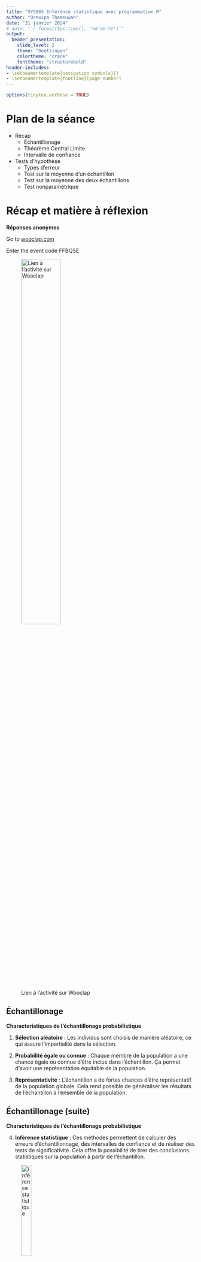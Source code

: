 ```yaml
---
title: "SYS865 Inférence statistique avec programmation R"
author: "Ornwipa Thamsuwan"
date: "31 janvier 2024"
# date: "`r format(Sys.time(), '%d-%m-%Y')`"
output:
  beamer_presentation: 
    slide_level: 2
    theme: "Goettingen"
    colortheme: "crane"
    fonttheme: "structurebold"
header-includes:
- \setbeamertemplate{navigation symbols}{}
- \setbeamertemplate{footline}[page number]
---
```


```r
options(tinytex.verbose = TRUE)
```

# Plan de la séance

- Récap
  - Échantillonage
  - Théorème Central Limite
  - Intervalle de confiance
- Tests d'hypothèse
  - Types d'erreur
  - Test sur la moyenne d'un échantillon
  - Test sur la moyenne des deux échantillons
  - Test nonparamétrique

# Récap et matière à réflexion

**Réponses anonymes**

Go to [wooclap.com](wooclap.com)

Enter the event code FFBQSE

![Lien à l'activité sur Wooclap](Wooclap-31-janvier-2023.png){width=50%, height=50%}

## Échantillonage

**Characteristiques de l'échantillonage probabilistique**

1. **Sélection aléatoire** : Les individus sont choisis de manière aléatoire, ce qui assure l'impartialité dans la sélection.

\pause

2. **Probabilité égale ou connue** : Chaque membre de la population a une chance égale ou connue d'être inclus dans l'échantillon. Ça permet d'avoir une représentation équitable de la population.

\pause

3. **Représentativité** : L'échantillon a de fortes chances d'être représentatif de la population globale. Cela rend possible de généraliser les résultats de l'échantillon à l'ensemble de la population.

## Échantillonage (suite)

**Characteristiques de l'échantillonage probabilistique**

4. **Inférence statistique** : Ces méthodes permettent de calculer des erreurs d'échantillonnage, des intervalles de confiance et de réaliser des tests de significativité. Cela offre la possibilité de tirer des conclusions statistiques sur la population à partir de l'échantillon.

![Inférence statistique](Slide-images\Population-Sample.png){width=25%, height=25%}

## Théorème Central Limite

À mesure que l'échantillon s'agrandit, la distribution de la moyenne de cet échantillon \( \overline{X}_n \) se rapproche d'une distribution normale, indépendamment de la forme de la distribution de la population.

![Théorème Central Limite](Slide-images\clt.jpg){width=70%, height=50%}

## Théorème Central Limite (suite)

Le Théorème Central Limite peut être résumé par l'équation suivante :

\[ \overline{X}_n \approx N\left(\mu, \frac{\sigma^2}{n}\right) \]

Où :

- \( \overline{X}_n \) est la moyenne de l'échantillon d'un ensemble de \( n \) variables aléatoires **\textcolor{brown}{indépendantes et identiquement distribuées}**.

- \( N\left(\mu, \frac{\sigma^2}{n}\right) \) indique que \( \overline{X}_n \) suit approximativement une distribution normale avec une moyenne \( \mu \) (la moyenne de la population) et une variance \( \frac{\sigma^2}{n} \) (la variance de la population divisée par la taille de l'échantillon \( n \)).

## Intervalle de confiance

Un IC est une plage de valeurs statistiques utilisée pour estimer la fiabilité d'une estimation d'un paramètre de population, comme la moyenne. Il est exprimé avec un niveau de confiance, indiquant la probabilité que cet intervalle contienne le vrai paramètre de la population.

### Lorsque \( \sigma \) est Connue

- Formule : \( CI = \overline{x} \pm z \times \frac{\sigma}{\sqrt{n}} \)

- \( z \) : Score Z de la distribution normale, correspondant au niveau de confiance souhaité.

### Lorsque \( \sigma \) est Inconnue

- Formule : \( CI = \overline{x} \pm t \times \frac{s}{\sqrt{n}} \)

- \( t \) : Score t de la distribution t, variant selon la taille de l'échantillon.

## Intervalle de confiance (dernier TP)

```r
data <- read.csv("diabetes.csv")

# Filter out 0 values from the Glucose column
filtered_data <- subset(data, Glucose > 0)

# Calculate density for each group
density_all <- density(filtered_data$Glucose, na.rm = TRUE)
density_outcome_0 <- density(subset(filtered_data, Outcome == 0)$Glucose, na.rm = TRUE)
density_outcome_1 <- density(subset(filtered_data, Outcome == 1)$Glucose, na.rm = TRUE)

# Find the range for the plot
x_lim_range <- range(density_all$x, density_outcome_0$x, density_outcome_1$x)
y_lim_range <- range(density_all$y, density_outcome_0$y, density_outcome_1$y)

# Set up the plot with appropriate limits
plot(density_all, xlim = x_lim_range, ylim = y_lim_range, 
     main = "Density Plot of Glucose", 
     xlab = "Concentration de Glucose Plasmatique à 2h (GTIT) [mg/dL]", 
     ylab = "Density", col = "black")

# Overlay the density plots for each group
lines(density_outcome_0, col = "blue")
lines(density_outcome_1, col = "red")

# Add a legend
legend("topright", legend = c("All", "Outcome 0 (non-diabetic)", "Outcome 1 (diabetic)"), 
       col = c("black", "blue", "red"), lty = 1, cex = 0.8)
```

\pause
\textcolor{red}{Les personnes diabétiques et non diabétiques ont-elles des niveaux différents du glucose plasmatique ?}

## Intervalle de confiance (dernier TP)

En appliquant le Théorème Central Limite ...

```r
# Calculate mean and standard deviation for each Outcome group
mean_glucose_0 <- mean(subset(filtered_data, Outcome == 0)$Glucose, na.rm = TRUE)
sd_glucose_0 <- sd(subset(filtered_data, Outcome == 0)$Glucose, na.rm = TRUE)

mean_glucose_1 <- mean(subset(filtered_data, Outcome == 1)$Glucose, na.rm = TRUE)
sd_glucose_1 <- sd(subset(filtered_data, Outcome == 1)$Glucose, na.rm = TRUE)

# Define a sequence of glucose values for plotting
glucose_range <- seq(min(filtered_data$Glucose, na.rm = TRUE), max(filtered_data$Glucose, na.rm = TRUE), length.out = 200)

# Calculate normal distribution values for each group
normal_values_0 <- dnorm(glucose_range, mean = mean_glucose_0, sd = sd_glucose_0)
normal_values_1 <- dnorm(glucose_range, mean = mean_glucose_1, sd = sd_glucose_1)

# Plot the normal probability distributions
plot(glucose_range, normal_values_0, type = 'l', col = 'blue', lwd = 2, 
     main = 'Normal Probability Distributions of Glucose by Outcome with 95% Confidence Intervals of the Means', 
     xlab = 'Concentration de Glucose Plasmatique à 2h (GTIT) [mg/dL]', 
     ylab = 'Density')
lines(glucose_range, normal_values_1, col = 'red', lwd = 2)

# Define a function to calculate the confidence interval
calculate_ci <- function(data, conf_level = 0.95) {
  mean_glucose <- mean(data$Glucose, na.rm = TRUE)
  sd_glucose <- sd(data$Glucose, na.rm = TRUE)
  n <- sum(!is.na(data$Glucose))
  
  alpha <- 1 - conf_level
  se <- sd_glucose / sqrt(n)
  t_critical <- qt(1 - alpha/2, df = n - 1)
  margin_error <- t_critical * se
  
  ci_lower <- mean_glucose - margin_error
  ci_upper <- mean_glucose + margin_error
  
  return(c(lower = ci_lower, upper = ci_upper))
}

# Calculate CI for filtered data and each Outcome group
ci_outcome_0 <- calculate_ci(subset(filtered_data, Outcome == 0))
ci_outcome_1 <- calculate_ci(subset(filtered_data, Outcome == 1))

# Add CI lines for each group
abline(v = ci_outcome_0["lower"], col = "blue", lty = 2)
abline(v = ci_outcome_0["upper"], col = "blue", lty = 2)
abline(v = ci_outcome_1["lower"], col = "red", lty = 2)
abline(v = ci_outcome_1["upper"], col = "red", lty = 2)

# Add a legend
legend("topright", legend = c("Outcome 0", "Outcome 1"), col = c("blue", "red"), lwd = 2)
```

\pause
\textcolor{red}{Les deux moyennes sont-elles différentes ?}

## Plan de la séance

- Récap
  - Échantillonage
  - Théorème Central Limite
  - Intervalle de confiance
- Test d'hypothèse
  - Types d'erreur
  - Test sur la moyenne d'un échantillon
  - Test sur la moyenne des deux échantillons
  - Test nonparamétrique

# Types d'erreur

**Erreur de type I (faux positif)** : l'enquêteur rejette une *hypothèse nulle* qui est réellement vraie dans la population.

**Erreur de type II (faux négatif)** : l’investigateur ne parvient pas à rejeter une *hypothèse nulle* qui est en réalité fausse dans la population.

\pause
... mais quelle est l'hypothèse nulle ?

\pause
Alors, voici un exemple ...

![Erreur de type I et II](Slide-images\Type-1-and-2-Error-reddit.png){width=60%, height=30%}

## Erreur type I

**Alpha \( \alpha \)** représente le seuil de probabilité de commettre une erreur de type I dans un test d'hypothèse. C'est la probabilité maximale acceptable de rejeter à tort l'hypothèse nulle. 

Communément fixé à 0,05 (5 %), un \( \alpha \) de 0,05 signifie qu'il y a 5 % de chances de rejeter l'hypothèse nulle alors qu'elle est en réalité vraie.

Réduire \( \alpha \) diminue les chances d'une erreur de type I, mais augmente le risque d'une erreur de type II.

## Erreur type II

**Beta \( \beta \)** représente la probabilité de commettre une erreur de type II dans un test d'hypothèse. C'est la probabilité de ne pas rejeter une hypothèse nulle fausse. 

La puissance d'un test, qui est \( 1 - \beta \), indique la capacité du test à rejeter correctement une fausse hypothèse nulle. 

Réduire \( \beta \) (augmentant ainsi la puissance) nécessite souvent d'augmenter la taille de l'échantillon ou la taille de l'effet.

## Types d'erreur : mise en application

En supposant que le paramètre "Glucose" est normalement distribué ...

```r
# Calculate mean and standard deviation for each Outcome group
mean_glucose_0 <- mean(subset(filtered_data, Outcome == 0)$Glucose, na.rm = TRUE)
sd_glucose_0 <- sd(subset(filtered_data, Outcome == 0)$Glucose, na.rm = TRUE)

mean_glucose_1 <- mean(subset(filtered_data, Outcome == 1)$Glucose, na.rm = TRUE)
sd_glucose_1 <- sd(subset(filtered_data, Outcome == 1)$Glucose, na.rm = TRUE)

# Define a sequence of glucose values for plotting
glucose_range <- seq(min(filtered_data$Glucose, na.rm = TRUE), max(filtered_data$Glucose, na.rm = TRUE), length.out = 200)

# Calculate normal distribution values for each group
normal_values_0 <- dnorm(glucose_range, mean = mean_glucose_0, sd = sd_glucose_0)
normal_values_1 <- dnorm(glucose_range, mean = mean_glucose_1, sd = sd_glucose_1)

# Plot the normal probability distributions
plot(glucose_range, normal_values_0, type = 'l', col = 'blue', lwd = 2, 
     main = 'Normal Probability Distributions of Glucose by Outcome', 
     xlab = 'Concentration de Glucose Plasmatique à 2h (GTIT) [mg/dL]', 
     ylab = 'Density')
lines(glucose_range, normal_values_1, col = 'red', lwd = 2)

# Add a legend
legend("topright", legend = c("Outcome 0", "Outcome 1"), col = c("blue", "red"), lwd = 2)
```

## Erreur type I

Une concentration de glucose plasmatique (à 2h) est supérieure à 140 mg/dL quand la personne n'est pas diabétique.

```r
# Plot the normal probability distributions
plot(glucose_range, normal_values_0, type = 'l', col = 'blue', lwd = 2, 
     main = 'Normal Probability Distributions of Glucose by Outcome', 
     xlab = 'Concentration de Glucose Plasmatique à 2h (GTIT) [mg/dL]', 
     ylab = 'Density', ylim = c(0, max(normal_values_0, normal_values_1)))
lines(glucose_range, normal_values_1, col = 'red', lwd = 2)

# Add a vertical line at x=140
abline(v = 140, col = "black", lwd = 2, lty = 2)

# Highlight the area under the blue curve to the right of x=140 (Type I error area for Outcome 0)
x_area <- glucose_range[glucose_range > 140]
y_area <- dnorm(x_area, mean = mean_glucose_0, sd = sd_glucose_0)
polygon(c(140, x_area, max(glucose_range)), c(0, y_area, 0), col = "lightblue", border = NA)

# Add a legend
legend("topright", legend = c("Outcome 0", "Outcome 1", "Erreur type I (Valeur supérieur à 140)"), 
       col = c("blue", "red", "lightblue"), lty = 1, lwd = 2, bty = "n")
```

## Erreur type II

Une concentration de glucose plasmatique (à 2h) est inférieure à 140 mg/dL quand la personne est diabétique.

```r
# Plot the normal probability distributions
plot(glucose_range, normal_values_0, type = 'l', col = 'blue', lwd = 2, 
     main = 'Normal Probability Distributions of Glucose by Outcome', 
     xlab = 'Concentration de Glucose Plasmatique à 2h (GTIT) [mg/dL]', 
     ylab = 'Density', ylim = c(0, max(normal_values_0, normal_values_1)))
lines(glucose_range, normal_values_1, col = 'red', lwd = 2)

# Add a vertical line at x=140
abline(v = 140, col = "black", lwd = 2, lty = 2)

# Highlight the area under the red curve to the left of x=140 (Type II error area for Outcome 1)
x_area <- glucose_range[glucose_range < 140]
y_area <- dnorm(x_area, mean = mean_glucose_1, sd = sd_glucose_1)
polygon(c(min(glucose_range), x_area, 140), c(0, y_area, 0), col = "lightcoral", border = NA)

# Add a legend
legend("topright", legend = c("Outcome 0", "Outcome 1", "Erreur Type II (Valeur inferieur à 140)"), 
       col = c("blue", "red", "lightcoral"), lty = 1, lwd = 2, bty = "n")
```

## Tableau de contingence

Ou en utilisant directement les décomptes de données ...

\pause
Discrétiser la variable 'Glucose'
```r
data$GlucoseCtgr <- ifelse(data$Glucose < 140, 
                               "Less than 140", 
                               "140 and above")
```

\pause
Créer un tableau de contingence avec les variables discrètes 'GlucoseCtgr' et 'Outcome'
```r
contingency <- table(data$GlucoseCtgr, data$Outcome)
print(contingency)
```

## Tableau de contingence (suite)

Quels sont les valeurs de \( \alpha \) et \( \beta \) ?

\pause
- Erreur type I : 'Glucose' est '140 and above' et 'Outcome' est 0.

- Erreur type II : 'Glucose' est 'Less than 140' et 'Outcome' est 1.

\pause

La mauvaise manière ... \textcolor{red}{à éviter!}
```r
contingency_prb <- prop.table(contingency)
print(contingency_prb)
```

## Tableau de contingence (suite)

La bonne manière ...
```r
total_negatives <- sum(contingency[, "0"])
false_positives <- contingency["140 and above", "0"]
alpha <- false_positives / total_negatives
cat("Alpha (Type I error rate):", alpha, "\n")

total_positives <- sum(contingency[, "1"])
false_negatives <- contingency["Less than 140", "1"] 
beta <- false_negatives / total_positives
cat("Beta (Type II error rate):", beta, "\n")
```

## Types d'erreur : conclusion

- **\( \alpha \)** : Probabilité d'un faux positif (erreur de type I).
- **\( \beta \)** : Probabilité d'un faux négatif (erreur de type II).
- Équilibrer \( \alpha \) et \( \beta \) est crucial dans les tests d'hypothèses, car la diminution de l'un augmente souvent l'autre. Le choix de \( \alpha \) et \( \beta \) est influencé par le contexte de l'étude et l'importance relative des erreurs dans le scénario de recherche spécifique.

![Équilibre entre \(\alpha\) et \(\beta\)](Slide-images\erreurdetype.jpg){width=35%, height=35%}

# Tests d'hypothèse

Les tests d'hypothèses sont utilisés pour déterminer s'il existe suffisamment de preuves pour soutenir une croyance ou une théorie particulière sur un paramètre de population.
\pause

Exemples dans le génie mécanique :

- Tester si un matériau composite possède une résistance à la traction supérieure à celle d'un matériau standard.

- Comparer l'efficacité thermique de deux liquides de refroidissement moteur différents.

- Analyser si une nouvelle technique d'amortissement des vibrations réduit plus efficacement les vibrations qu'une méthode actuelle. 

## Hypothèse nulle (\( H_0 \)) et alternative (\( H_1 \))

L'**hypothèse nulle** est une déclaration indiquant qu'il n'y a aucun effet ou aucune différence dans un contexte particulier. C'est une position par défaut suggérant que toute différence ou signification observée dans un ensemble de données est purement due au hasard.
\pause

L'**hypothèse alternative** est ce que l'on souhaite prouver. C'est une déclaration qui indique une différence ou un effet. Cette hypothèse est acceptée uniquement lorsque les données fournissent suffisamment de preuves pour rejeter l'hypothèse nulle.

## Démarches dans les tests d'hypothèses

Dans les tests d'hypothèses, on commence par supposer que l'hypothèse nulle est vraie. Ensuite, en fonction des données de l'échantillon, on teste cette hypothèse. Si les preuves sont suffisamment fortes contre \(H_0\), on la rejette en faveur de \(H_1\). La décision est souvent prise en utilisant les valeurs \(p\) et des niveaux de signification prédéfinis (comme \(\alpha = 0,05\)).

# Test sur la moyenne d'un échantillon

### 1. Formulation des hypothèses

\(H_0\) postule que la moyenne de la population (\(\mu\)) est égale à une valeur spécifique (\(\mu_0\)). 

- Formellement, \(H_0:\mu=\mu_0\)

\(H_1\) ou \(H_a\) suggère que la moyenne de la population diffère de cette valeur. 

- \(H_0:\mu\neq\mu_0\) (test bilatéral), \(H_0:\mu>\mu_0\) (test unilatéral droit), ou \(H_0:\mu<\mu_0\) (test unilatéral gauche)

\pause
### 2. Collecte de données et calculs statistiques

À partir des données collectées, calculer

- la moyenne de l'échantillon (\( \overline{x} \)),

- l'écart-type de l'échantillon (\( s \)) et

- la taille de l'échantillon (\( n \)).

## Test sur la moyenne d'un échantillon

### 3. Choix du test statistique et calculs

Utiliser un test (\( t \)) de Student pour comparer la moyenne de l'échantillon à la valeur spécifiée (\(\mu_0\)). 

- \( t = \frac{\overline{x} - \mu_0}{s / \sqrt{n}} \).

\pause
### 4. Décision statistique et interprétation

Déterminer une **valeur critique** par le niveau de signification \(\alpha\) (souvent 0,05). 

\pause
Si la valeur \( t \) est *en dehors des limites* de la valeur critique, rejeter \(H_0\).

Rejeter \(H_0\) indique que la moyenne de la population diffère significativement de \(\mu_0\). 

\pause
Si \(H_0\) n'est pas rejetée, il n'y a pas suffisamment de preuves pour affirmer que la moyenne de la population est différente de \(\mu_0\).

## Valeur critique

La **valeur critique** est un seuil utilisé pour déterminer si la statistique de test calculée (comme une valeur \( t \) ou \( z \)) indique un résultat statistiquement significatif, à partir de laquelle on décide de rejeter ou non l'hypothèse nulle.

\pause
La valeur critique est déterminée en fonction du niveau de signification \( \alpha \) (souvent 0,05) et, pour un test \( t \), du nombre de degrés de liberté (\( df \) ou "degree of freedom" en anglais).

\pause
```r
qt(1 - 0.05/2, df = 29)
```

\pause
Pour un test \( z \), la valeur critique dépend de la distribution normale standard, \( N(0,1) \).

\pause
```r
qnorm(0.975)
```

## Tests d'hypothèse avec la distribution t

### Test bilatéral (à deux queues)

- **Valeur critique** : \( t_{\alpha/2, \text{df}} \) et \( -t_{\alpha/2, \text{df}} \)
- Rejeter de \(H_0\) si \( t_{\text{test}} > t_{\alpha/2, \text{df}} \) ou \( t_{\text{test}} < -t_{\alpha/2, \text{df}} \)

### Test unilatéral gauche (à queue gauche)

- **Valeur critique** : \( t_{\alpha, \text{df}} \)
- Rejeter de \(H_0\) si \( t_{\text{test}} < -t_{\alpha, \text{df}} \)

### Test unilatéral droit (à queue droite)

- **Valeur critique** : \( t_{\alpha, \text{df}} \)
- Rejeter de \(H_0\) si \( t_{\text{test}} > t_{\alpha, \text{df}} \)

## Tests d'hypothèse avec la distribution t

![Rejeter \(H_0\)](Slide-images\rejecth0.png){width=70%, height=70%}

## Exemples avec R

À partir de la base des données "Pima Indian Diabetes" ...

Nous voulons tester si la population étudiée a un IMC moyen considéré comme normal, défini entre 18,5 et 24,9, avec un niveau de signification \(\alpha\) de 0,05.

\pause
**1. Formulation des hypothèses**

**\(H_0\)** : La moyenne de l'IMC de la population est normale (c'est-à-dire, située dans la plage 18.5 - 24.9).

- **Formellement**: \(H_0: 18.5 \leq \mu \leq 24.9\)

**\(H_1\)** : La moyenne de l'IMC de la population n'est pas normale (c'est-à-dire, en dehors de la plage 18.5 - 24.9).

- **Formellement**: \(H_1: \mu < 18.5\) ou \(\mu > 24.9\)

## Exemples avec R (suite)

**2. Collecte de données et calculs statistiques**

```r
filtered_bmi <- data$BMI[data$BMI>0 & !is.na(data$BMI)]
mean_bmi <- mean(filtered_bmi)
sd_bmi <- sd(filtered_bmi)
n <- length(filtered_bmi)
```

\pause
**3. Choix du test statistique et calculs**
```r
mu_0_lower <- 18.5
mu_0_upper <- 24.9
tstat_upper <- (mean_bmi-mu_0_lower) / (sd_bmi/sqrt(n))
tstat_lower <- (mean_bmi-mu_0_upper) / (sd_bmi/sqrt(n))
cat(tstat_lower, tstat_upper)
```

## Exemples avec R (suite)

**4. Décision statistique et interprétation**

Déterminer les valeurs critiques \( t_{-\alpha/2} \) et \( t_{\alpha/2} \)

\pause
```r
alpha <- 0.05
tcrit_lower <- qt(alpha/2, df = n-1)
tcrit_upper <- qt(1 - alpha/2, df = n-1)
cat(tcrit_lower, tcrit_upper)
```

\pause
Les statistiques \(t\) sont supérieures aux valeurs critiques. Donc, rejeter \(H_0\) et conclure que l'IMC moyen n'est pas normal.

# Test sur la moyenne des deux échantillons

## Quelques exercices stimulants ...

**Réponses anonymes**

Go to [wooclap.com](wooclap.com)

Enter the event code FFBQSE

![Lien à l'activité sur Wooclap](Wooclap-31-janvier-2023.png){width=50%, height=50%}

## Test t pour deux échantillons indépendants

### 1. Hypothèses

**\(H_0\)** : La moyenne de la première population (\( \mu_1 \)) est égale à la moyenne de la seconde population (\( \mu_2 \)). 

- Formellement, \(H_0\): \( \mu_1 = \mu_2 \)

**\(H_1\)** : Les moyennes des deux populations sont différentes.

- Formellement, \(H_1\): \( \mu_1 \neq \mu_2 \)

\pause
### 2. Conditions du test \textcolor{red}{-- Important!}

- Les échantillons sont indépendants.
- Les échantillons sont suffisamment grands ou proviennent de distributions normalement distribuées.
- Les variances des deux populations sont supposées égales.

## Test t pour deux échantillons indépendants

### 3. Statistique de test

La statistique de test \(t\) est calculée comme suit :
\[ t = \frac{\overline{x}_1 - \overline{x}_2}{\sqrt{s_p^2 \left(\frac{1}{n_1} + \frac{1}{n_2}\right)}} \]
où \( \overline{x}_1 \) et \( \overline{x}_2 \) sont les moyennes des échantillons, \( n_1 \) et \( n_2 \) les tailles des échantillons, et \( s_p^2 \) la variance combinée.

## Test t pour deux échantillons indépendants

### 4. Décision et interprétation

Comparer la valeur de \(t\) calculée à une valeur critique de la distribution \(t\).

- Les degrés de liberté sont df = \( n_1 + n_2 - 2 \).

- Le niveau de signification habituel : \( \alpha = 0.05 \).

- Rejeter H0 si \( |t| > t_{\text{critique}} \).

\pause
Rejeter \(H_0\) indique une différence statistiquement significative entre les moyennes des deux populations. 

Si \(H_0\) n'est pas rejetée, cela suggère l'absence de preuve suffisante d'une différence.

## Test t pour deux échantillons appariés

Pour des échantillons appariés, la méthode est similaire mais basée sur les différences appariées entre les deux ensembles de données.

\pause
Quelques exemples :

- Mesurer la capacité de charge d'une batterie *avant* et *après* un nombre de cycles de charge pour déterminer la perte de capacité au fil du temps

- Comparer la force d'un joint soudé *avant* et *après* un processus de vieillissement accéléré pour simuler l'effet à long terme de l'utilisation

- Évaluer la préférence ou le confort d'utilisateurs avec deux designs différents d'un produit pour déterminer lequel est ergonomiquement supérieur (A|B testing)

## Test t pour deux échantillons appariés

### Hypothèse
\[ H_0: \mu_{\text{diff}} = 0 \]
\[ H_1: \mu_{\text{diff}} \neq 0 \]

où \( \mu_{\text{diff}} \) est la moyenne des différences entre les paires.

\pause

### Statistique de test
\[ t = \frac{\overline{d}}{s_d / \sqrt{n}} \]
où \( \overline{d} \) est la moyenne des différences entre les deux mesures \( d_i = x_{i1} - x_{i2} \) pour chaque paire \( i \), \( s_d \) est l'écart-type des différences et \( n \) est le nombre de paires.

## Exemples avec R

À partir de la base des données "Pima Indian Diabetes" ...

Nous voulons tester si les IMC des deux groupes (diabétiques et non diabétiques) sont égaux.

\pause
\textcolor{red}{Les deux groupes sont-ils indépendants ou appariés ?}

\pause
Séparer des données en deux groupes basés sur 'Outcome'
```r
filtered_data <- subset(data, BMI > 0)
bmi_non_diabetic <- 
  filtered_data$BMI[filtered_data$Outcome == 0]
bmi_diabetic <- 
  filtered_data$BMI[filtered_data$Outcome == 1]
```

## Exemples avec R (suite)

Vérifier la condition d'homogénéité des variances
```r
var.test(bmi_non_diabetic, bmi_diabetic)
```

## Exemples avec R (suite)

Effectuer le test t pour échantillons indépendants
```r
t.test(bmi_non_diabetic, bmi_diabetic,
       var.equal = TRUE)
```

## Attention!

Les données ne sont pas normalement distribuées. Alors, il faut utiliser un test non paramétrique.
```r
shapiro.test(bmi_non_diabetic)
shapiro.test(bmi_diabetic)
```

# Test non paramétrique

## Test de Wilcoxon

Le test de Wilcoxon est un test \textcolor{brown}{non paramétrique} utilisé pour comparer les moyennes des deux échantillons. Il est utilisé lorsque les conditions pour un test paramétrique (test \(t\)) ne sont pas remplies.
\pause

- **Test de Rang Somme de Wilcoxon** : Utilisé pour comparer deux échantillons indépendants. Ce test est également connu sous le nom de test de Mann-Whitney.

- **Test de Wilcoxon pour Échantillons Appariés** : Utilisé pour comparer deux échantillons appariés ou mesures répétées sur un même groupe (par exemple, avant et après un traitement).

## Exemples avec R

Avec les mêmes données ...
```r
wilcox.test(bmi_non_diabetic, bmi_diabetic)
```

# Résumé des démarches

**Réponses anonymes**

Go to [wooclap.com](wooclap.com)

Enter the event code FFBQSE

![Lien à l'activité sur Wooclap](Wooclap-31-janvier-2023.png){width=50%, height=50%}

## Réponse correcte

![Démarches de test d'hypothèse](Slide-images\sortingcorrect.JPG){width=80%, height=80%}

# Travaux pratiques

Pour chacun des huit variables (`Pregnancies`, `Glucose`, `BloodPressure`, `SkinThickness`, `Insulin`, `BMI`, `DiabetesPedigreeFunction` et `Age`) dans la base de données sur les diabètes ...

1. Vérifier les conditions pour utiliser un test paramétrique

2. Effectuer le test \(t\) ou Wilcoxon pour comparer les moyennes entre les deux groupes : non diabétique (`Outcome`=0) et diabétique (`Outcome`=1)

3. Interpréter les résultats
